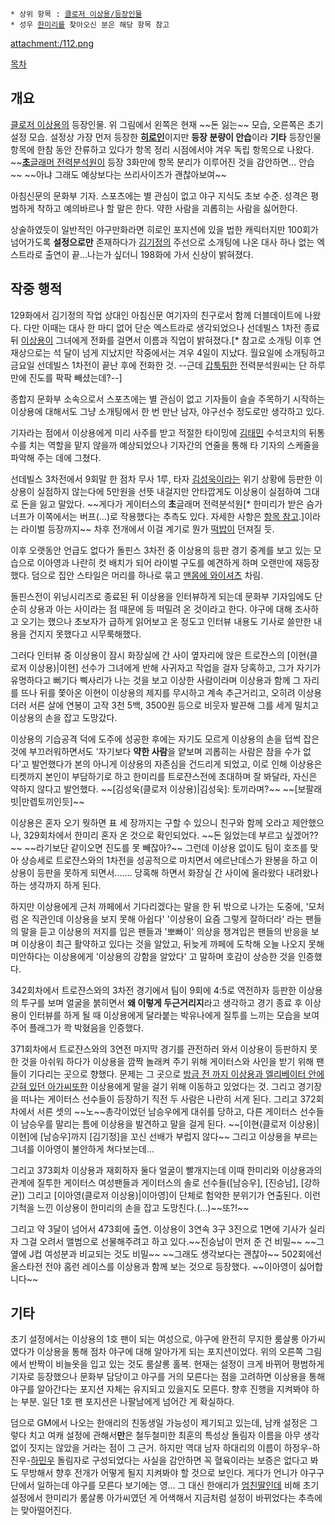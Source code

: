  * 상위 항목 : [[클로저 이상용/등장인물]]
 * 성우 [[한미리(성우)|한미리]]를 찾아오신 분은 해당 항목 참고

attachment:/112.png

[[목차]]

== 개요 ==
[[클로저 이상용]]의 등장인물. 위 그림에서 왼쪽은 현재 ~~돈 잃는~~ 모습, 오른쪽은 초기 설정 모습. 설정상 가장 먼저 등장한 '''[[히로인]]'''이지만 '''등장 분량이 안습'''이라 '''기타''' 등장인물 항목에 한참 동안 잔류하고 있다가 항목 정리 시점에서야 겨우 독립 항목으로 나왔다. ~~[[이아영(클로저 이상용)|'''초'''글래머 전력분석원]]이 등장 3화만에 항목 분리가 이루어진 것을 감안하면... 안습~~
~~아냐 그래도 예상보다는 쓰리사이즈가 괜찮아보여~~

아침신문의 문화부 기자. 스포츠에는 별 관심이 없고 야구 지식도 초보 수준. 성격은 평범하게 착하고 예의바르나 할 말은 한다. 약한 사람을 괴롭히는 사람을 싫어한다. 

상술하였듯이 일반적인 야구만화라면 히로인 포지션에 있을 법한 캐릭터지만 100회가 넘어가도록 '''설정으로만''' 존재하다가 [[김기정]]의 주선으로 소개팅에 나온 대사 하나 없는 엑스트라로 출연이 끝...나는가 싶더니 198화에 가서 신상이 밝혀졌다.

== 작중 행적 ==
129화에서 김기정의 작업 상대인 아침신문 여기자의 친구로서 함께 더블데이트에 나왔다. 다만 이때는 대사 한 마디 없어 단순 엑스트라로 생각되었으나 선데빌스 1차전 종료 뒤 [[이상용(클로저 이상용)|이상용]]이 그녀에게 전화를 걸면서 이름과 직업이 밝혀졌다.[* 참고로 소개팅 이후 연재상으로는 석 달이 넘게 지났지만 작중에서는 겨우 4일이 지났다. 월요일에 소개팅하고 금요일 선데빌스 1차전이 끝난 후에 전화한 것. --근데 [[갑툭튀]]한 전력분석원씨는 단 하루만에 진도를 팍팍 빼셨는데?--]

종합지 문화부 소속으로서 스포츠에는 별 관심이 없고 기자들이 슬슬 주목하기 시작하는 이상용에 대해서도 그냥 소개팅에서 한 번 만난 남자, 야구선수 정도로만 생각하고 있다.

기자라는 점에서 이상용에게 미리 사주를 받고 적절한 타이밍에 [[김태민(클로저 이상용)|김태민]] 수석코치의 뒤통수를 치는 역할을 맡지 않을까 예상되었으나 기자간의 연줄을 통해 타 기자의 스케줄을 파악해 주는 데에 그쳤다.

선데빌스 3차전에서 9회말 한 점차 무사 1루, 타자 [[김성욱(클로저 이상용)|김성욱]]이라는 위기 상황에 등판한 이상용이 실점하지 않는다에 5만원을 선뜻 내걸지만 안타깝게도 이상용이 실점하여 그대로 돈을 잃고 말았다. ~~게다가 게이터스의 '''초'''글래머 전력분석원[* 한미리가 받은 슴가너프가 이쪽에서는 버프(...)로 작용했다는 추측도 있다. 자세한 사항은 [[이아영(클로저 이상용)|항목 참고]].]이라는 라이벌 등장까지~~ 차후 전개에서 이걸 계기로 뭔가 [[떡밥]]이 던져질 듯.

이후 오랫동안 언급도 없다가 돌핀스 3차전 중 이상용의 등판 경기 중계를 보고 있는 모습으로 이아영과 나란히 컷 배치가 되어 라이벌 구도를 예견하게 하며 오랜만에 재등장했다. 덤으로 집안 스타일은 머리를 하나로 묶고 [[와이셔츠#s-9|맨몸에 와이셔츠]] 차림.

돌핀스전이 위닝시리즈로 종료된 뒤 이상용을 인터뷰하게 되는데 문화부 기자임에도 단순히 상용과 아는 사이라는 점 때문에 등 떠밀려 온 것이라고 한다. 야구에 대해 조사하고 오기는 했으나 초보자가 급하게 읽어보고 온 정도고 인터뷰 내용도 기사로 쓸만한 내용을 건지지 못했다고 시무룩해했다.

그러다 인터뷰 중 이상용이 잠시 화장실에 간 사이 옆자리에 앉은 트로쟌스의 [이현(클로저 이상용)|이현] 선수가 그녀에게 반해 사귀자고 작업을 걸자 당혹하고, 그가 자기가 유명하다고 뻐기다 삑사리가 나는 것을 보고 이상한 사람이라며 이상용과 함께 그 자리를 뜨나 뒤를 쫓아온 이현이 이상용의 제지를 무시하고 계속 추근거리고, 오히려 이상용더러 서른 살에 연봉이 고작 3천 5백, 3500원 등으로 비웃자 발끈해 그를 세게 밀치고 이상용의 손을 잡고 도망갔다.

이상용의 기습공격 덕에 도주에 성공한 후에는 자기도 모르게 이상용의 손을 덥썩 잡은 것에 부끄러워하면서도 '자기보다 '''약한 사람'''을 얕보며 괴롭히는 사람은 참을 수가 없다'고 발언했다가 본의 아니게 이상용의 자존심을 건드리게 되었고, 이로 인해 이상용은 티켓까지 본인이 부담하기로 하고 한미리를 트로쟌스전에 초대하며 잘 봐달라, 자신은 약하지 않다고 발언했다. ~~[김성욱(클로저 이상용)|김성욱]: 토끼라며?~~ ~~[보팔래빗|만렙토끼인듯]~~

이상용은 혼자 오기 뭣하면 표 세 장까지는 구할 수 있으니 친구와 함께 오라고 제안했으나, 329회차에서 한미리 혼자 온 것으로 확인되었다. ~~돈 잃었는데 부르고 싶겠어??~~ ~~라기보단 같이오면 진도를 못 빼잖아?~~ 그런데 이상용 없이도 팀이 호조를 맞아 상승세로 트로쟌스와의 1차전을 성공적으로 마치면서 에르난데스가 완봉을 하고 이상용이 등판을 못하게 되면서……. 당혹해 하면서 화장실 간 사이에 올라왔다 내려왔나 하는 생각까지 하게 된다.

하지만 이상용에게 근처 까페에서 기다리겠다는 말을 한 뒤 밖으로 나가는 도중에, '모처럼 온 직관인데 이상용을 보지 못해 아쉽다' '이상용이 요즘 그렇게 잘하더라' 라는 팬들의 말을 듣고 이상용의 저지를 입은 팬들과 '뽀빠이' 의상을 챙겨입은 팬들의 반응을 보며 이상용이 최근 활약하고 있다는 것을 알았고, 뒤늦게 까페에 도착해 오늘 나오지 못해 미안하다는 이상용에게 '이상용의 강함을 알았다' 고 말하며 호감이 상승한 것을 인증했다.

342회차에서 트로쟌스와의 3차전 경기에서 팀이 9회에 4:5로 역전하자 등판한 이상용의 투구를 보며 얼굴을 붉히면서 '''왜 이렇게 두근거리지'''라고 생각하고 경기 종료 후 이상용이 인터뷰를 하게 될 때 이상용에게 달라붙는 박유나에게 질투를 느끼는 모습을 보여주어 플래그가 콱 박혔음을 인증했다.

371회차에서 트로쟌스와의 3연전 마지막 경기를 관전하러 와서 이상용이 등판하지 못한 것을 아쉬워 하다가 이상용을 깜짝 놀래켜 주기 위해 게이터스와 사인을 받기 위해 팬들이 기다리는 곳으로 향했다. 문제는 그 곳으로 [[이아영(클로저 이상용)|방금 전 까지 이상용과 엘리베이터 안에 갇혀 있던 아가씨]]또한 이상용에게 말을 걸기 위해 이동하고 있었다는 것. 그리고 경기장을 떠나는 게이터스 선수들이 등장하기 직전 두 사람은 나란히 서게 된다. 그리고 372회차에서 서른 셋의 ~~노~~총각이었던 남승우에게 대쉬를 당하고, 다른 게이터스 선수들이 남승우를 말리는 틈에 이상용을 발견하고 말을 걸게 된다. ~~[이현(클로저 이상용)|이현]에 [남승우]까지 [김기정]을 꼬신 선배가 부럽지 않다~~ 그리고 이상용을 부르는 그녀를 이아영이 불안하게 쳐다보는데...

그리고 373회차 이상용과 재회하자 둘다 얼굴이 빨개지는데 이때 한미리와 이상용과의 관계에 질투한 게이터스 여성팬들과 게이터스의 솔로 선수들([남승우], [진승남], [강하균]) 그리고 [이아영(클로저 이상용)|이아영]이 단체로 험악한 분위기가 연출된다. 이런 기척을 느낀 이상용이 한미리의 손을 잡고 도망친다.(...)~~또?!~~

그리고 약 3달이 넘어서 473회에 출연. 이상용이 3연속 3구 3진으로 1면에 기사가 실리자 그걸 오려서 앨범으로 선물해주려고 하고 있다.~~진승남이 먼저 준 건 비밀~~ ~~그 옆에 J컵 여성분과 비교되는 것도 비밀~~ ~~그래도 생각보다는 괜찮아~~ 502회에선 올스타전 전야 홈런 레이스를 이상용과 함께 보는 것으로 등장했다. ~~이아영이 싫어합니다~~
== 기타 ==
초기 설정에서는 이상용의 1호 팬이 되는 여성으로, 야구에 완전히 무지한 룸살롱 아가씨였다가 이상용을 통해 점차 야구에 대해 알아가게 되는 포지션이었다. 위의 오른쪽 그림에서 반짝이 비늘옷을 입고 있는 것도 룸살롱 홀복. 현재는 설정이 크게 바뀌어 평범하게 기자로 등장했으나 문화부 담당이고 야구를 거의 모른다는 점을 고려하면 이상용을 통해 야구를 알아간다는 포지션 자체는 유지되고 있을지도 모른다. 향후 진행을 지켜봐야 하는 부분. 일단 1호 팬 포지션은 나팔남에게 넘어간 게 확실하다.

덤으로 GM에서 나오는 한애리의 친동생일 가능성이 제기되고 있는데, 남캐 설정은 그렇다 치고 여캐 설정에 관해서'''만'''은 철두철미한 최훈의 특성상 돌림자 이름을 아무 생각 없이 짓지는 않았을 거라는 점이 그 근거. 하지만 역대 남자 하대리의 이름이 하정우-하진우-[[하민우]] 돌림자로 구성되었다는 사실을 감안하면 꼭 혈육이라는 보증은 없다고 봐도 무방해서 향후 전개가 어떻게 될지 지켜봐야 할 것으로 보인다. 게다가 언니가 야구구단에서 일하는데 야구를 모른다 보기에는 영... 그 대신 한애리가 [[엄친딸]]인데 비해 초기 설정에서 한미리가 룸살롱 아가씨였던 게 어색해서 지금처럼 설정이 바뀌었다는 추측에는 맞아떨어진다.

